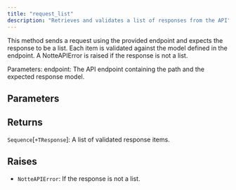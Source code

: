 ```yaml
---
title: "request_list"
description: "Retrieves and validates a list of responses from the API"
---
```




This method sends a request using the provided endpoint and expects the response to be a list. Each item is validated
against the model defined in the endpoint. A NotteAPIError is raised if the response is not a list.

Parameters:
    endpoint: The API endpoint containing the path and the expected response model.



## Parameters

<ParamField path="endpoint" type="NotteEndpoint" required>
</ParamField>

## Returns

`Sequence`[`+TResponse`]:     A list of validated response items.

## Raises

- `NotteAPIError`: If the response is not a list.
